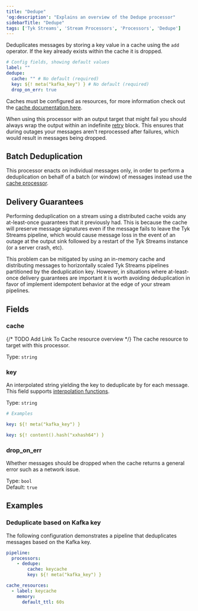 ```yaml
---
title: "Dedupe"
'og:description': "Explains an overview of the Dedupe processor"
sidebarTitle: "Dedupe"
tags: ['Tyk Streams', 'Stream Processors', 'Processors', 'Dedupe']
---
```


Deduplicates messages by storing a key value in a cache using the `add` operator. If the key already exists within the cache it is dropped.

```yml
# Config fields, showing default values
label: ""
dedupe:
  cache: "" # No default (required)
  key: ${! meta("kafka_key") } # No default (required)
  drop_on_err: true
```

Caches must be configured as resources, for more information check out the [cache documentation here](/5.6/product-stack/tyk-streaming/configuration/processors/cache).

When using this processor with an output target that might fail you should always wrap the output within an indefinite [retry](/5.6/product-stack/tyk-streaming/configuration/outputs/retry) block. This ensures that during outages your messages aren't reprocessed after failures, which would result in messages being dropped.

## Batch Deduplication

This processor enacts on individual messages only, in order to perform a deduplication on behalf of a batch (or window) of messages instead use the [cache processor](/5.6/product-stack/tyk-streaming/configuration/processors/cache#examples).

## Delivery Guarantees

Performing deduplication on a stream using a distributed cache voids any at-least-once guarantees that it previously had. This is because the cache will preserve message signatures even if the message fails to leave the Tyk Streams pipeline, which would cause message loss in the event of an outage at the output sink followed by a restart of the Tyk Streams instance (or a server crash, etc).

This problem can be mitigated by using an in-memory cache and distributing messages to horizontally scaled Tyk Streams pipelines partitioned by the deduplication key. However, in situations where at-least-once delivery guarantees are important it is worth avoiding deduplication in favor of implement idempotent behavior at the edge of your stream pipelines.

## Fields

### cache

{/* TODO Add Link To Cache resource overview */}
The cache resource to target with this processor.


Type: `string`  

### key

An interpolated string yielding the key to deduplicate by for each message.
This field supports [interpolation functions](/5.6/#bloblang-queries).


Type: `string`  

```yml
# Examples

key: ${! meta("kafka_key") }

key: ${! content().hash("xxhash64") }
```

### drop_on_err

Whether messages should be dropped when the cache returns a general error such as a network issue.


Type: `bool`  
Default: `true`  

## Examples

### Deduplicate based on Kafka key

The following configuration demonstrates a pipeline that deduplicates messages based on the Kafka key.

```yaml
pipeline:
  processors:
    - dedupe:
        cache: keycache
        key: ${! meta("kafka_key") }

cache_resources:
  - label: keycache
    memory:
      default_ttl: 60s
```
